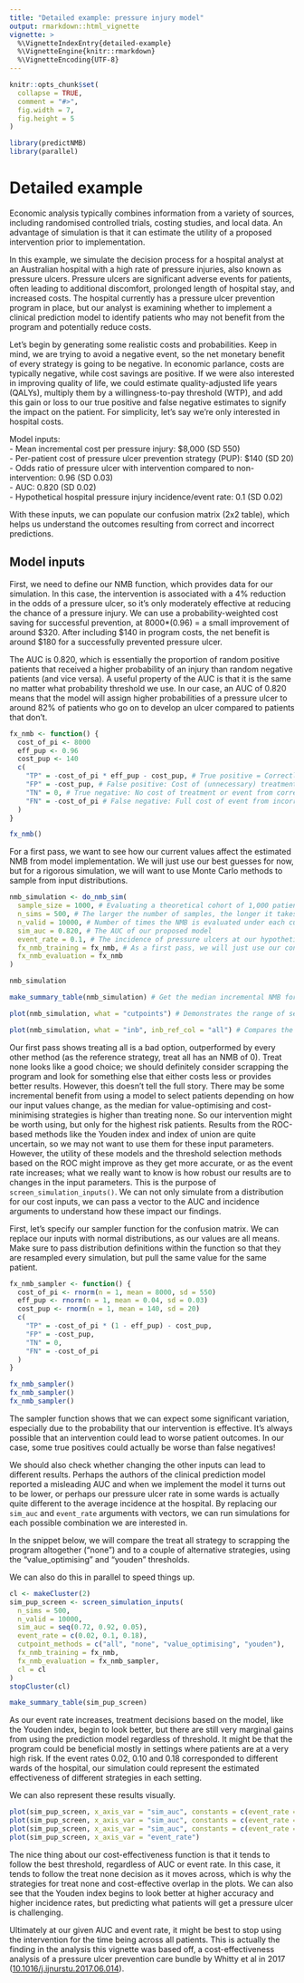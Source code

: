 ```yaml
---
title: "Detailed example: pressure injury model"
output: rmarkdown::html_vignette
vignette: >
  %\VignetteIndexEntry{detailed-example}
  %\VignetteEngine{knitr::rmarkdown}
  %\VignetteEncoding{UTF-8}
---
```


```r
knitr::opts_chunk$set(
  collapse = TRUE,
  comment = "#>",
  fig.width = 7,
  fig.height = 5
)
```

```r
library(predictNMB)
library(parallel)
```

# Detailed example

Economic analysis typically combines information from a variety of sources, including randomised controlled trials, costing studies, and local data. An advantage of simulation is that it can estimate the utility of a proposed intervention prior to implementation. 

In this example, we simulate the decision process for a hospital analyst at an Australian hospital with a high rate of pressure injuries, also known as pressure ulcers. Pressure ulcers are significant adverse events for patients, often leading to additional discomfort, prolonged length of hospital stay, and increased costs. The hospital currently has a pressure ulcer prevention program in place, but our analyst is examining whether to implement a clinical prediction model to identify patients who may not benefit from the program and potentially reduce costs.

Let's begin by generating some realistic costs and probabilities. Keep in mind, we are trying to avoid a negative event, so the net monetary benefit of every strategy is going to be negative. In economic parlance, costs are typically negative, while cost savings are positive. If we were also interested in improving quality of life, we could estimate quality-adjusted life years (QALYs), multiply them by a willingness-to-pay threshold (WTP), and add this gain or loss to our true positive and false negative estimates to signify the impact on the patient. For simplicity, let's say we're only interested in hospital costs.

Model inputs:
<br>
- Mean incremental cost per pressure injury: $8,000 (SD 550)
<br>
- Per-patient cost of pressure ulcer prevention strategy (PUP): $140 (SD 20)
<br>
- Odds ratio of pressure ulcer with intervention compared to non-intervention: 0.96 (SD 0.03)
<br>
- AUC: 0.820 (SD 0.02)
<br>
- Hypothetical hospital pressure injury incidence/event rate: 0.1 (SD 0.02)
<br>

With these inputs, we can populate our confusion matrix (2x2 table), which helps us understand the outcomes resulting from correct and incorrect predictions.

## Model inputs

First, we need to define our NMB function, which provides data for our simulation. In this case, the intervention is associated with a 4% reduction in the odds of a pressure ulcer, so it's only moderately effective at reducing the chance of a pressure injury. We can use a probability-weighted cost saving for successful prevention, at 8000*(0.96) = a small improvement of around \$320. After including \$140 in program costs, the net benefit is around \$180 for a successfully prevented pressure ulcer.

The AUC is 0.820, which is essentially the proportion of random positive patients that received a higher probability of an injury than random negative patients (and vice versa). A useful property of the AUC is that it is the same no matter what probability threshold we use. In our case, an AUC of 0.820 means that the model will assign higher probabilities of a pressure ulcer to around 82% of patients who go on to develop an ulcer compared to patients that don't.

```r

fx_nmb <- function() {
  cost_of_pi <- 8000
  eff_pup <- 0.96
  cost_pup <- 140
  c(
    "TP" = -cost_of_pi * eff_pup - cost_pup, # True positive = Correctly predicted event savings - intervention cost
    "FP" = -cost_pup, # False positive: Cost of (unnecessary) treatment from incorrectly predicted positive
    "TN" = 0, # True negative: No cost of treatment or event from correctly predicted negative
    "FN" = -cost_of_pi # False negative: Full cost of event from incorrectly predicted negative
  )
}

fx_nmb()
```

For a first pass, we want to see how our current values affect the estimated NMB from model implementation. We will just use our best guesses for now, but for a rigorous simulation, we will want to use Monte Carlo methods to sample from input distributions.

```r
nmb_simulation <- do_nmb_sim(
  sample_size = 1000, # Evaluating a theoretical cohort of 1,000 patients
  n_sims = 500, # The larger the number of samples, the longer it takes to run, but the more reproducible the results
  n_valid = 10000, # Number of times the NMB is evaluated under each cutpoint
  sim_auc = 0.820, # The AUC of our proposed model
  event_rate = 0.1, # The incidence of pressure ulcers at our hypothetical hospital
  fx_nmb_training = fx_nmb, # As a first pass, we will just use our confusion matrix vector above for training and evaluation
  fx_nmb_evaluation = fx_nmb
)

nmb_simulation

make_summary_table(nmb_simulation) # Get the median incremental NMB for each threshold selection method

plot(nmb_simulation, what = "cutpoints") # Demonstrates the range of selected cutpoints under each method
```

```r
plot(nmb_simulation, what = "inb", inb_ref_col = "all") # Compares the incremental benefit of each alternate strategy to our current practice (treat all)
```

Our first pass shows treating all is a bad option, outperformed by every other method (as the reference strategy, treat all has an NMB of 0). Treat none looks like a good choice; we should definitely consider scrapping the program and look for something else that either costs less or provides better results. However, this doesn't tell the full story. There may be some incremental benefit from using a model to select patients depending on how our input values change, as the median for value-optimising and cost-minimising strategies is higher than treating none. So our intervention might be worth using, but only for the highest risk patients. 
Results from the ROC-based methods like the Youden index and index of union are quite uncertain, so we may not want to use them for these input parameters. However, the utility of these models and the threshold selection methods based on the ROC might improve as they get more accurate, or as the event rate increases; what we really want to know is how robust our results are to changes in the input parameters. This is the purpose of `screen_simulation_inputs()`. We can not only simulate from a distribution for our cost inputs, we can pass a vector to the AUC and incidence arguments to understand how these impact our findings.

First, let's specify our sampler function for the confusion matrix. We can replace our inputs with normal distributions, as our values are all means. Make sure to pass distribution definitions within the function so that they are resampled every simulation, but pull the same value for the same patient.

```r
fx_nmb_sampler <- function() {
  cost_of_pi <- rnorm(n = 1, mean = 8000, sd = 550)
  eff_pup <- rnorm(n = 1, mean = 0.04, sd = 0.03)
  cost_pup <- rnorm(n = 1, mean = 140, sd = 20)
  c(
    "TP" = -cost_of_pi * (1 - eff_pup) - cost_pup,
    "FP" = -cost_pup,
    "TN" = 0,
    "FN" = -cost_of_pi
  )
}

fx_nmb_sampler()
fx_nmb_sampler()
fx_nmb_sampler()
```

The sampler function shows that we can expect some significant variation, especially due to the probability that our intervention is effective. It's always possible that an intervention could lead to worse patient outcomes. In our case, some true positives could actually be worse than false negatives!

We should also check whether changing the other inputs can lead to different results. Perhaps the authors of the clinical prediction model reported a misleading AUC and when we implement the model it turns out to be lower, or perhaps our pressure ulcer rate in some wards is actually quite different to the average incidence at the hospital. By replacing our `sim_auc` and `event_rate` arguments with vectors, we can run simulations for each possible combination we are interested in. 

In the snippet below, we will compare the treat all strategy to scrapping the program altogether ("none") and to a couple of alternative strategies, using the "value_optimising" and "youden" thresholds.

We can also do this in parallel to speed things up.

```r
cl <- makeCluster(2)
sim_pup_screen <- screen_simulation_inputs(
  n_sims = 500,
  n_valid = 10000,
  sim_auc = seq(0.72, 0.92, 0.05),
  event_rate = c(0.02, 0.1, 0.18),
  cutpoint_methods = c("all", "none", "value_optimising", "youden"),
  fx_nmb_training = fx_nmb,
  fx_nmb_evaluation = fx_nmb_sampler,
  cl = cl
)
stopCluster(cl)

make_summary_table(sim_pup_screen)
```

As our event rate increases, treatment decisions based on the model, like the Youden index, begin to look better, but there are still very marginal gains from using the prediction model regardless of threshold. It might be that the program could be beneficial mostly in settings where patients are at a very high risk. If the event rates 0.02, 0.10 and 0.18 corresponded to different wards of the hospital, our simulation could represent the estimated effectiveness of different strategies in each setting.

We can also represent these results visually.

```r
plot(sim_pup_screen, x_axis_var = "sim_auc", constants = c(event_rate = 0.02))
plot(sim_pup_screen, x_axis_var = "sim_auc", constants = c(event_rate = 0.10))
plot(sim_pup_screen, x_axis_var = "sim_auc", constants = c(event_rate = 0.18))
plot(sim_pup_screen, x_axis_var = "event_rate")
```


The nice thing about our cost-effectiveness function is that it tends to follow the best threshold, regardless of AUC or event rate. In this case, it tends to follow the treat none decision as it moves across, which is why the strategies for treat none and cost-effective overlap in the plots. We can also see that the Youden index begins to look better at higher accuracy and higher incidence rates, but predicting what patients will get a pressure ulcer is challenging. 

Ultimately at our given AUC and event rate, it might be best to stop using the intervention for the time being across all patients. This is actually the finding in the analysis this vignette was based off, a cost-effectiveness analysis of a pressure ulcer prevention care bundle by Whitty et al in 2017 ([10.1016/j.ijnurstu.2017.06.014](https://doi.org/10.1016/j.ijnurstu.2017.06.014)).
